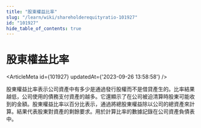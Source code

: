 ```yaml
---
title: "股東權益比率"
slug: "/learn/wiki/shareholderequityratio-101927"
id: "101927"
hide_table_of_contents: true
---
```



# 股東權益比率

<ArticleMeta id={101927} updatedAt={'2023-09-26 13:58:58'} />
<div className='border-solid border-b border-t-0 my-4 border-[var(--ifm-color-gray-300)]' />

股東權益比率表示公司資產中有多少是通過發行股權而不是借貸產生的。比率結果越低，公司使用的債務支付資產的越多。它還顯示了在公司被迫清算時股東可能收到的金額。股東權益比率以百分比表示，通過將總股東權益除以公司的總資產來計算。結果代表股東對資產的剩餘要求。用於計算比率的數據記錄在公司資產負債表中。
